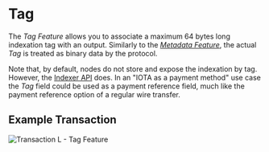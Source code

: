 # Tag

The _Tag Feature_ allows you to associate a maximum 64 bytes long indexation tag with an output. Similarly to
the [_Metadata Feature_](metadata.mdx), the actual _Tag_ is treated as binary data by the protocol.

Note that, by default, nodes do not store and expose the indexation by tag. However, the
[Indexer API](https://github.com/iotaledger/tips/blob/indexer-api/tips/TIP-0026/tip-0026.md) does. In an "IOTA as a
payment method" use case the _Tag_ field could be used as a payment reference field, much like the payment reference
option of a regular wire transfer.

## Example Transaction

![Transaction L - Tag Feature](/img/stardust_explanations/stardust_ledger_anatomy/simple_transaction/tx_L.svg)
